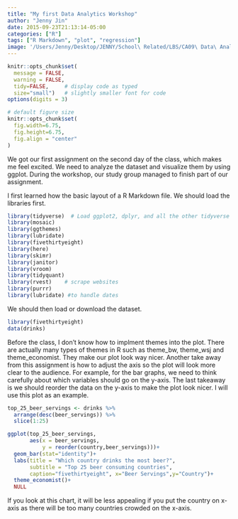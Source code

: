 ```yaml
---
title: "My first Data Analytics Workshop"
author: "Jenny Jin"
date: 2015-09-23T21:13:14-05:00
categories: ["R"]
tags: ["R Markdown", "plot", "regression"]
image: '/Users/Jenny/Desktop/JENNY/School\ Related/LBS/CA09\ Data\ Analytics/Homeworks/Individual\ Assignment/Individual\ Assignment/static/images/blog/r.png'
---
```


```r
knitr::opts_chunk$set(
  message = FALSE, 
  warning = FALSE, 
  tidy=FALSE,     # display code as typed
  size="small")   # slightly smaller font for code
options(digits = 3)

# default figure size
knitr::opts_chunk$set(
  fig.width=6.75, 
  fig.height=6.75,
  fig.align = "center"
)
```

We got our first assignment on the second day of the class, which makes me feel excited. We need to analyze the dataset and visualize them by using ggplot. During the workshop, our study group managed to finish part of our assignment.

I first learned how the basic layout of a R Markdown file. We should load the libraries first.


```r
library(tidyverse)  # Load ggplot2, dplyr, and all the other tidyverse packages
library(mosaic)
library(ggthemes)
library(lubridate)
library(fivethirtyeight)
library(here)
library(skimr)
library(janitor)
library(vroom)
library(tidyquant)
library(rvest)    # scrape websites
library(purrr)  
library(lubridate) #to handle dates
```

We should then load or download the dataset.

```r
library(fivethirtyeight)
data(drinks)
```

Before the class, I don't know how to implment themes into the plot. There are actually many types of themes in R such as theme_bw, theme_wsj and theme_economist. They make our plot look way nicer. Another take away from this assignment is how to adjust the axis so the plot will look more clear to the audience. For example, for the bar graphs, we need to think carefully about which variables should go on the y-axis. The last takeaway is we should reorder the data on the y-axis to make the plot look nicer. I will use this plot as an example. 

```r
top_25_beer_servings <- drinks %>% 
  arrange(desc(beer_servings)) %>% 
  slice(1:25)

ggplot(top_25_beer_servings, 
       aes(x = beer_servings, 
           y = reorder(country,beer_servings)))+
  geom_bar(stat="identity")+
  labs(title = "Which country drinks the most beer?", 
       subtitle = "Top 25 beer consuming countries",
       caption="fivethirtyeight", x="Beer Servings",y="Country")+
  theme_economist()+
  NULL
```
If you look at this chart, it will be less appealing if you put the country on x-axis as there will be too many countries crowded on the x-axis. 